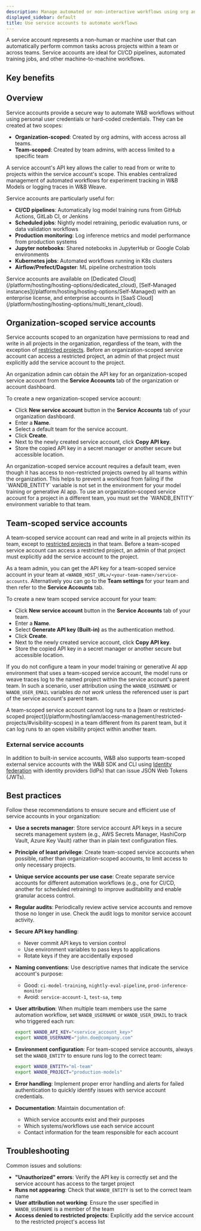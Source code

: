 ```yaml
---
description: Manage automated or non-interactive workflows using org and team scoped service accounts
displayed_sidebar: default
title: Use service accounts to automate workflows
---
```



A service account represents a non-human or machine user that can automatically perform common tasks across projects within a team or across teams. Service accounts are ideal for CI/CD pipelines, automated training jobs, and other machine-to-machine workflows.

## Key benefits

<ServiceAccountBenefits/>

## Overview

Service accounts provide a secure way to automate W&B workflows without using personal user credentials or hard-coded credentials. They can be created at two scopes:

- **Organization-scoped**: Created by org admins, with access across all teams.
- **Team-scoped**: Created by team admins, with access limited to a specific team
	
A service account's API key allows the caller to read from or write to projects within the service account's scope. This enables centralized management of automated workflows for experiment tracking in W&B Models or logging traces in W&B Weave.

Service accounts are particularly useful for:
- **CI/CD pipelines**: Automatically log model training runs from GitHub Actions, GitLab CI, or Jenkins
- **Scheduled jobs**: Nightly model retraining, periodic evaluation runs, or data validation workflows
- **Production monitoring**: Log inference metrics and model performance from production systems
- **Jupyter notebooks**: Shared notebooks in JupyterHub or Google Colab environments
- **Kubernetes jobs**: Automated workflows running in K8s clusters
- **Airflow/Prefect/Dagster**: ML pipeline orchestration tools

<Note>
Service accounts are available on [Dedicated Cloud](/platform/hosting/hosting-options/dedicated_cloud), [Self-Managed instances](/platform/hosting/hosting-options/Self-Managed) with an enterprise license, and enterprise accounts in [SaaS Cloud](/platform/hosting/hosting-options/multi_tenant_cloud).
</Note>

## Organization-scoped service accounts

Service accounts scoped to an organization have permissions to read and write in all projects in the organization, regardless of the team, with the exception of [restricted projects](/platform/hosting/iam/access-management/restricted-projects/#visibility-scopes). Before an organization-scoped service account can access a restricted project, an admin of that project must explicitly add the service account to the project.

An organization admin can obtain the API key for an organization-scoped service account from the **Service Accounts** tab of the organization or account dashboard.

To create a new organization-scoped service account:

* Click **New service account** button in the **Service Accounts** tab of your organization dashboard.
* Enter a **Name**.
* Select a default team for the service account.
* Click **Create**.
* Next to the newly created service account, click **Copy API key**.
* Store the copied API key in a secret manager or another secure but accessible location.

<Note>
An organization-scoped service account requires a default team, even though it has access to non-restricted projects owned by all teams within the organization. This helps to prevent a workload from failing if the `WANDB_ENTITY` variable is not set in the environment for your model training or generative AI app. To use an organization-scoped service account for a project in a different team, you must set the `WANDB_ENTITY` environment variable to that team.
</Note>

## Team-scoped service accounts

A team-scoped service account can read and write in all projects within its team, except to [restricted projects](/platform/hosting/iam/access-management/restricted-projects/#visibility-scopes) in that team. Before a team-scoped service account can access a restricted project, an admin of that project must explicitly add the service account to the project.

As a team admin, you can get the API key for a team-scoped service account in your team at `<WANDB_HOST_URL>/<your-team-name>/service-accounts`. Alternatively you can go to the **Team settings** for your team and then refer to the **Service Accounts** tab.

To create a new team scoped service account for your team:

* Click **New service account** button in the **Service Accounts** tab of your team.
* Enter a **Name**.
* Select **Generate API key (Built-in)** as the authentication method.
* Click **Create**.
* Next to the newly created service account, click **Copy API key**.
* Store the copied API key in a secret manager or another secure but accessible location.

If you do not configure a team in your model training or generative AI app environment that uses a team-scoped service account, the model runs or weave traces log to the named project within the service account's parent team. In such a scenario, user attribution using the `WANDB_USERNAME` or `WANDB_USER_EMAIL` variables _do not work_ unless the referenced user is part of the service account's parent team.

<Warning>
A team-scoped service account cannot log runs to a [team or restricted-scoped project](/platform/hosting/iam/access-management/restricted-projects/#visibility-scopes) in a team different from its parent team, but it can log runs to an open visibility project within another team.
</Warning>

### External service accounts

In addition to built-in service accounts, W&B also supports team-scoped external service accounts with the W&B SDK and CLI using [Identity federation](./identity_federation#external-service-accounts) with identity providers (IdPs) that can issue JSON Web Tokens (JWTs).

## Best practices

Follow these recommendations to ensure secure and efficient use of service accounts in your organization:

- **Use a secrets manager**: Store service account API keys in a secure secrets management system (e.g., AWS Secrets Manager, HashiCorp Vault, Azure Key Vault) rather than in plain text configuration files.

- **Principle of least privilege**: Create team-scoped service accounts when possible, rather than organization-scoped accounts, to limit access to only necessary projects.

- **Unique service accounts per use case**: Create separate service accounts for different automation workflows (e.g., one for CI/CD, another for scheduled retraining) to improve auditability and enable granular access control.

- **Regular audits**: Periodically review active service accounts and remove those no longer in use. Check the audit logs to monitor service account activity.

- **Secure API key handling**: 
  - Never commit API keys to version control
  - Use environment variables to pass keys to applications
  - Rotate keys if they are accidentally exposed

- **Naming conventions**: Use descriptive names that indicate the service account's purpose:
  - Good: `ci-model-training`, `nightly-eval-pipeline`, `prod-inference-monitor`
  - Avoid: `service-account-1`, `test-sa`, `temp`

- **User attribution**: When multiple team members use the same automation workflow, set `WANDB_USERNAME` or `WANDB_USER_EMAIL` to track who triggered each run:
  ```bash
  export WANDB_API_KEY="<service_account_key>"
  export WANDB_USERNAME="john.doe@company.com"
  ```

- **Environment configuration**: For team-scoped service accounts, always set the `WANDB_ENTITY` to ensure runs log to the correct team:
  ```bash
  export WANDB_ENTITY="ml-team"
  export WANDB_PROJECT="production-models"
  ```

- **Error handling**: Implement proper error handling and alerts for failed authentication to quickly identify issues with service account credentials.

- **Documentation**: Maintain documentation of:
  - Which service accounts exist and their purposes
  - Which systems/workflows use each service account
  - Contact information for the team responsible for each account

## Troubleshooting

Common issues and solutions:

- **"Unauthorized" errors**: Verify the API key is correctly set and the service account has access to the target project
- **Runs not appearing**: Check that `WANDB_ENTITY` is set to the correct team name
- **User attribution not working**: Ensure the user specified in `WANDB_USERNAME` is a member of the team
- **Access denied to restricted projects**: Explicitly add the service account to the restricted project's access list